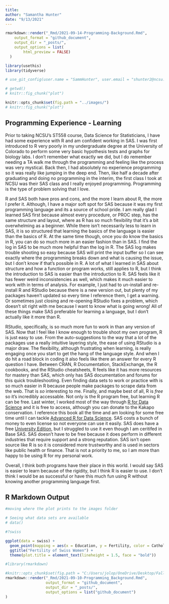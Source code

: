 ```yaml
---
title:
author: "Samantha Hunter"
date: "9/13/2021"
---
```

```r
rmarkdown::render("_Rmd/2021-09-14-Programming-Background.Rmd", 
    output_format = "github_document",
    output_dir = "_posts/",
    output_options = list(
        html_preview = FALSE)
  )
```


```r
library(usethis)
library(tidyverse)

# use_git_config(user.name = "SammHunter", user.email = "shunter2@ncsu.edu")

# getwd()
# knitr::fig_chunk("plot")

knitr::opts_chunk$set(fig.path = "../images/")
# knitr::fig_chunk("plot")

```

## Programming Experience - Learning

Prior to taking NCSU's ST558 course, Data Science for Statisticians, I have had some experience with R and am confident working in SAS. I was first introduced to R very poorly in my undergraduate degree at the University of Colorado to perform some very basic hypothesis tests and graphs for biology labs. I don't remember what exactly we did, but I do remember needing a TA walk me through the programming and feeling like the process was very mystical. Back then, I had absolutely no experience programming so it was really like jumping in the deep end. Then, like half a decade after graduating and doing no programming in the interim, the first class I took at NCSU was their SAS class and I really enjoyed programming. Programming is the type of problem solving that I love.

R and SAS both have pros and cons, and the more I learn about R, the more I prefer it. Although, I have a major soft spot for SAS because it was my first programming language and its a source of school pride. I am really glad I learned SAS first because almost every procedure, or PROC step, has the same structure and layout, where as R has so much flexibility that it's a bit overwhelming as a beginner. While there isn't necessarily less to learn in SAS, it is so structured that learning the basics of the language is easier than the basics of R. At the same time though, once you do know the basics in R, you can do so much more in an easier fashion than in SAS. I find the log in SAS to be much more helpful than the log in R. The SAS log makes trouble shooting so easy because SAS will print the input buffer so I can see exactly where the programming breaks down and what is causing the issue, but I don't know if that's possible in R. A lot of what I learned in SAS about structure and how a function or program works, still applies to R, but I think the introduction to SAS is easier than the introduction to R. SAS feels like it has fewer weird inconsistencies as well, which makes it much easier to work with in terms of analysis. For example, I just had to un-install and re-install R and RStudio because there is a new version out, but plenty of my packages haven't updated so every time I reference them, I get a warning. Or sometimes just closing and re-opening RStudio fixes a problem, which doesn't sit right with me because I want to know what is going wrong! All of these things make SAS preferable for learning a language, but I don't actually like it more than R.

RStudio, specifically, is so much more fun to work in than any version of SAS. Now that I feel like I know enough to trouble shoot my own program, R is just easy to use. From the auto-suggestions to the way that a lot of the packages use a really intuitive layering style, the ease of using RStudio is a major draw. The flexibility, although frustrating when learning, is really engaging once you start to get the hang of the language style. And when I do hit a road block in coding it also feels like there an answer for every R question I have. Between CRAN, R Documentation, StackExchange, the R cookbooks, and the RStudio cheatsheets, R feels like it has more resources for mastery than SAS, which only has SAS documentation and forums for this quick troubleshooting. Even finding data sets to work or practice with is so much easier in R because people make packages to scrape data from the web. That is *so* interesting to me. Finally, and maybe best of all, R is *free* so it's incredibly accessable. Not only is the R program free, but learning R can be free. Last winter, I worked most of the way through [R for Data Science](https://r4ds.had.co.nz/) and it is free to access, although you can donate to the Kakapo conservation. I reference this book all the time and am looking for some free time until I can tackle [Advanced R for Data Science](https://adv-r.hadley.nz/). SAS costs a bunch of money to even license so not everyone can use it easily. SAS does have a free [University Edition](https://www.sas.com/en_au/offers/why-learn-sas-lp/thank-you/thky-banner.html), but I struggled to use it even though I am ceritifed in Base SAS. SAS doesn't have to be free because it does perform in different industries that require support and a strong reputation. SAS isn't open source like R is so it is considered more trustworthy and is used in sectors like public health or finance. That is not a priority to me, so I am more than happy to be using R for my personal work.

Overall, I think both programs have their place in this world. I would say SAS is easier to learn because of the rigidity, but I think R is easier to use. I don't think I would be as successful or have this much fun using R without knowing another programming language first. 


## R Markdown Output
```r
#moving where the plot prints to the images folder

# Seeing what data sets are available
# data()

#?swiss

ggplot(data = swiss) +
  geom_point(mapping = aes(x = Education, y = Fertility, color = Catholic)) +
  ggtitle("Fertility of Swiss Women") +
  theme(plot.title = element_text(lineheight = 1.5, face = "bold"))
```


```r
#library(rmarkdown)

#knitr::opts_chunk$set(fig.path = "C:/Users/jolop/OneDrive/Desktop/Fall21/ST558/sammhunter.github.io/images/")
rmarkdown::render("_Rmd/2021-09-10-Programming_Background.Rmd",
                  output_format = "github_document",
                  output_dir = "_posts/",
                  output_options = list("github_document")
)
```


